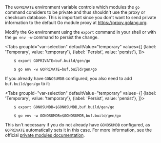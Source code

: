 
The `GOPRIVATE` environment variable controls which modules the `go` command
considers to be private and thus shouldn't use the proxy or checksum
database. This is important since you don't want to send private information
to the default Go module proxy at https://proxy.golang.org.

Modify the Go environment using the `export` command in your shell or with the
`go env -w` command to persist the change.


<Tabs
groupId="var-selection"
defaultValue="temporary"
values={[
    {label: 'Temporary', value: 'temporary'},
    {label: 'Persist', value: 'persist'},
]}>
<TabItem value="temporary">

        $ export GOPRIVATE=buf.build/gen/go

  </TabItem>
  <TabItem value="persist">

        $ go env -w GOPRIVATE=buf.build/gen/go

  </TabItem>
</Tabs>

If you already have `GONOSUMDB` configured, you also need to add
`buf.build/gen/go` to it:

<Tabs
groupId="var-selection"
defaultValue="temporary"
values={[
    {label: 'Temporary', value: 'temporary'},
    {label: 'Persist', value: 'persist'},
]}>
<TabItem value="temporary">

        $ export GONOSUMDB=$GONOSUMDB,buf.build/gen/go

  </TabItem>
  <TabItem value="persist">

        $ go env -w GONOSUMDB=$GONOSUMDB,buf.build/gen/go

  </TabItem>
</Tabs>

This isn't necessary if you do not already have `GONOSUMDB` configured, as
`GOPRIVATE` automatically sets it in this case. For more information, see the
official [private modules documentation][private].

[private]: https://golang.org/ref/mod#private-modules

